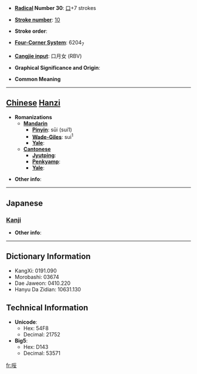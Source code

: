 * '''[[Wiktionary:Chinese radical index| Radical]] Number 30''': [[Wiktionary:Chinese radical index 口|口]]+7 strokes

* '''[[Wiktionary:Chinese total strokes index|Stroke number]]''': [[Wiktionary:Chinese total strokes index 10|10]]

* '''Stroke order''': 

* '''[[Wiktionary:Chinese four corner index|Four-Corner System]]''': 6204<sub>7</sub>

* '''[[Wiktionary:Chinese Cangjie index|Cangjie input]]''': 口月女 (RBV)

* '''Graphical Significance and Origin''': 

* '''Common Meaning'''

----

== [[Chinese]] [[Hanzi]] ==

* '''Romanizations'''
** '''[[Mandarin]]'''
*** '''[[Pinyin]]''': sūi (sui1)
*** '''[[Wade-Giles]]''': sui<sup>1</sup>
*** '''[[Yale]]''': 
** '''[[Cantonese]]'''
*** '''[[Jyutping]]''':
*** '''[[Penkyamp]]''': 
*** '''[[Yale]]''': 

* '''Other info''': 

----

==Japanese==
===[[Kanji]]===
{{kanji|on readings=[[さい]] (sai), [[せ]] (se)|kun readings=}}

* '''Other info''':  

----

== Dictionary Information ==

* KangXi: 0191.090
* Morobashi: 03674
* Dae Jaweon: 0410.220
* Hanyu Da Zidian: 10631.130

== Technical Information ==

* '''Unicode''':
** Hex: 54F8
** Decimal: 21752
* '''Big5''':
** Hex: D143
** Decimal: 53571

[[fr:哸]]